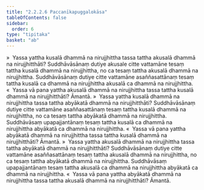 ```yaml
---
title: "2.2.2.6 Paccanīkapuggalokāsa"
tableOfContents: false
sidebar:
  order: 6
type: "tipitaka"
basket: "ab"
---
```



<DynamicBreadcrumb />

<Division number="121">

<Paragraph number="532">
»  Yassa yattha kusalā dhammā na nirujjhittha tassa tattha akusalā dhammā na nirujjhitthāti?
</Paragraph>

<Paragraph number="533">
Suddhāvāsānaṃ dutiye akusale citte vattamāne tesaṃ tattha kusalā dhammā na nirujjhittha, no ca tesaṃ tattha akusalā dhammā na nirujjhittha. Suddhāvāsānaṃ dutiye citte vattamāne asaññasattānaṃ tesaṃ tattha kusalā ca dhammā na nirujjhittha akusalā ca dhammā na nirujjhittha.
</Paragraph>

<Paragraph number="534">
«  Yassa vā pana yattha akusalā dhammā na nirujjhittha tassa tattha kusalā dhammā na nirujjhitthāti? Āmantā.
</Paragraph>

<Paragraph number="535">
»  Yassa yattha kusalā dhammā na nirujjhittha tassa tattha abyākatā dhammā na nirujjhitthāti?
</Paragraph>

<Paragraph number="536">
Suddhāvāsānaṃ dutiye citte vattamāne asaññasattānaṃ tesaṃ tattha kusalā dhammā na nirujjhittha, no ca tesaṃ tattha abyākatā dhammā na nirujjhittha. Suddhāvāsaṃ upapajjantānaṃ tesaṃ tattha kusalā ca dhammā na nirujjhittha abyākatā ca dhammā na nirujjhittha.
</Paragraph>

<Paragraph number="537">
«  Yassa vā pana yattha abyākatā dhammā na nirujjhittha tassa tattha kusalā dhammā na nirujjhitthāti? Āmantā.
</Paragraph>

</Division>
<Division number="122">

<Paragraph number="538">
»  Yassa yattha akusalā dhammā na nirujjhittha tassa tattha abyākatā dhammā na nirujjhitthāti?
</Paragraph>

<Paragraph number="539">
Suddhāvāsānaṃ dutiye citte vattamāne asaññasattānaṃ tesaṃ tattha akusalā dhammā na nirujjhittha, no ca tesaṃ tattha abyākatā dhammā na nirujjhittha. Suddhāvāsaṃ upapajjantānaṃ tesaṃ tattha akusalā ca dhammā na nirujjhittha abyākatā ca dhammā na nirujjhittha.
</Paragraph>

<Paragraph number="540">
«  Yassa vā pana yattha abyākatā dhammā na nirujjhittha tassa tattha akusalā dhammā na nirujjhitthāti? Āmantā.
</Paragraph>
</Division>
